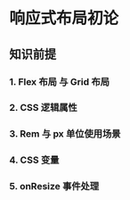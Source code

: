 
# 响应式布局初论

## 知识前提

### 1. Flex 布局 与 Grid 布局

### 2. CSS 逻辑属性

### 3. Rem 与 px 单位使用场景

### 4. CSS 变量

### 5. onResize 事件处理
